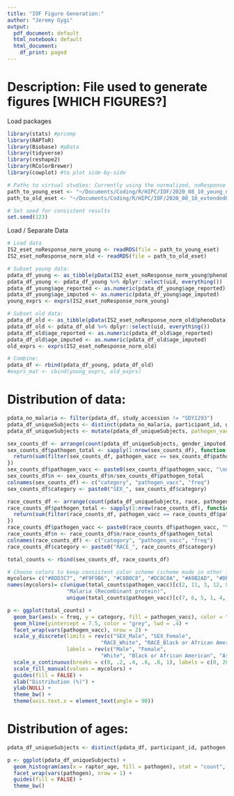 ```yaml
---
title: "IOF Figure Generation:"
author: "Jeremy Gygi"
output:
  pdf_document: default
  html_notebook: default
  html_document:
    df_print: paged
---
```


# Description: File used to generate figures [WHICH FIGURES?]

Load packages
```r
library(stats) #prcomp
library(RAPToR)
library(Biobase) #pData
library(tidyverse)
library(reshape2)
library(RColorBrewer)
library(cowplot) #to plot side-by-side

# Paths to virtual studies: Currently using the normalized, noResponse esets (to include more studies)
path_to_young_eset <- "~/Documents/Coding/R/HIPC/IOF/2020_08_10_young_norm_noResponse_ageImputation_eset.rds"
path_to_old_eset <- "~/Documents/Coding/R/HIPC/IOF/2020_08_10_extendedOld_norm_noResponse_ageImputation_eset.rds"

# Set seed for consistent results
set.seed(123)
```


Load / Separate Data
```r
# Load data
IS2_eset_noResponse_norm_young <- readRDS(file = path_to_young_eset)
IS2_eset_noResponse_norm_old <- readRDS(file = path_to_old_eset)

# Subset young data: 
pdata_df_young <- as_tibble(pData(IS2_eset_noResponse_norm_young@phenoData))
pdata_df_young <- pdata_df_young %>% dplyr::select(uid, everything())
pdata_df_young$age_reported <- as.numeric(pdata_df_young$age_reported)
pdata_df_young$age_imputed <- as.numeric(pdata_df_young$age_imputed)
young_exprs <- exprs(IS2_eset_noResponse_norm_young)

# Subset old data: 
pdata_df_old <- as_tibble(pData(IS2_eset_noResponse_norm_old@phenoData))
pdata_df_old <- pdata_df_old %>% dplyr::select(uid, everything())
pdata_df_old$age_reported <- as.numeric(pdata_df_old$age_reported)
pdata_df_old$age_imputed <- as.numeric(pdata_df_old$age_imputed)
old_exprs <- exprs(IS2_eset_noResponse_norm_old)

# Combine:
pdata_df <- rbind(pdata_df_young, pdata_df_old)
#exprs_mat <- cbind(young_exprs, old_exprs)
```

# Distribution of data:

```r
pdata_no_malaria <- filter(pdata_df, study_accession != "SDY1293")
pdata_df_uniqueSubjects <- distinct(pdata_no_malaria, participant_id, gender_imputed, race, pathogen, vaccine_type)
pdata_df_uniqueSubjects <- mutate(pdata_df_uniqueSubjects, pathogen_vacc = paste0(pathogen, "\n(", vaccine_type, ")"))

sex_counts_df <- arrange(count(pdata_df_uniqueSubjects, gender_imputed, pathogen_vacc), n)
sex_counts_df$pathogen_total <- sapply(1:nrow(sex_counts_df), function(i){
  return(sum(filter(sex_counts_df, pathogen_vacc == sex_counts_df$pathogen_vacc[i])$n))
})
sex_counts_df$pathogen_vacc <- paste0(sex_counts_df$pathogen_vacc, "\nn = ", sex_counts_df$pathogen_total)
sex_counts_df$n <- sex_counts_df$n/sex_counts_df$pathogen_total
colnames(sex_counts_df) <- c("category", "pathogen_vacc", "freq")
sex_counts_df$category <- paste0("SEX_", sex_counts_df$category)

race_counts_df <- arrange(count(pdata_df_uniqueSubjects, race, pathogen_vacc), n)
race_counts_df$pathogen_total <- sapply(1:nrow(race_counts_df), function(i){
  return(sum(filter(race_counts_df, pathogen_vacc == race_counts_df$pathogen_vacc[i])$n))
})
race_counts_df$pathogen_vacc <- paste0(race_counts_df$pathogen_vacc, "\nn = ", race_counts_df$pathogen_total)
race_counts_df$n <- race_counts_df$n/race_counts_df$pathogen_total
colnames(race_counts_df) <- c("category", "pathogen_vacc", "freq")
race_counts_df$category <- paste0("RACE_", race_counts_df$category)

total_counts <- rbind(sex_counts_df, race_counts_df)

# Choose colors to keep consistent color scheme (scheme made in other figure)
mycolors= c("#8DD3C7", "#F9F9B6", "#C8B0C8", "#DC8C8A", "#A9B2AD", "#DEC564", "#D7D5A6", "#E7D3DE", "#C59DC6", "#439688", "#B96915", "#7D6EA4", "#E7298A")
names(mycolors)= c(unique(total_counts$pathogen_vacc)[c(2, 11, 3, 12, 8)],
                   "Malaria (Recombinant protein)",
                   unique(total_counts$pathogen_vacc)[c(7, 6, 5, 1, 4, 9, 10)])

p <- ggplot(total_counts) +
  geom_bar(aes(x = freq, y = category, fill = pathogen_vacc), color = "black", stat = "identity", lwd = .2) +
  geom_hline(yintercept = 7.5, color = "grey", lwd = .4) +
  facet_wrap(vars(pathogen_vacc), nrow = 2) +
  scale_y_discrete(limits = rev(c("SEX_Male", "SEX_Female",
                              "RACE_White", "RACE_Black or African American", "RACE_Asian", "RACE_American Indian or Alaska Native", "RACE_Other", "RACE_Not Specified", "RACE_Unknown")),
                   labels = rev(c("Male", "Female",
                              "White", "Black or African American", "Asian", "American Indian or Alaska Native", "Other", "Not Specified", "Unknown"))) +
  scale_x_continuous(breaks = c(0, .2, .4, .6, .8, 1), labels = c(0, 20, 40, 60, 80, 100)) +
  scale_fill_manual(values = mycolors) +
  guides(fill = FALSE) +
  xlab("Distribution (%)") +
  ylab(NULL) +
  theme_bw() +
  theme(axis.text.x = element_text(angle = 90))
```

# Distribution of ages:

```r
pdata_df_uniqueSubjects <- distinct(pdata_df, participant_id, pathogen, raptor_age, study_accession)

p <- ggplot(pdata_df_uniqueSubjects) +
  geom_histogram(aes(x = raptor_age, fill = pathogen), stat = "count", binwidth = 3) +
  facet_wrap(vars(pathogen), nrow = 1) +
  guides(fill = FALSE) +
  theme_bw()
```

